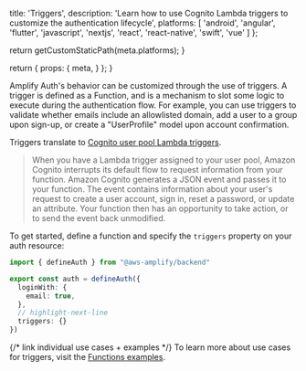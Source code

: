 
  title: 'Triggers',
  description: 'Learn how to use Cognito Lambda triggers to customize the authentication lifecycle',
  platforms: [
    'android',
    'angular',
    'flutter',
    'javascript',
    'nextjs',
    'react',
    'react-native',
    'swift',
    'vue'
  ]
};

  return getCustomStaticPath(meta.platforms);
}

  return {
    props: {
      meta,
    }
  };
}

Amplify Auth's behavior can be customized through the use of triggers. A trigger is defined as a Function, and is a mechanism to slot some logic to execute during the authentication flow. For example, you can use triggers to validate whether emails include an allowlisted domain, add a user to a group upon sign-up, or create a "UserProfile" model upon account confirmation.

Triggers translate to [Cognito user pool Lambda triggers](https://docs.aws.amazon.com/cognito/latest/developerguide/cognito-user-identity-pools-working-with-aws-lambda-triggers.html).

> When you have a Lambda trigger assigned to your user pool, Amazon Cognito interrupts its default flow to request information from your function. Amazon Cognito generates a JSON event and passes it to your function. The event contains information about your user's request to create a user account, sign in, reset a password, or update an attribute. Your function then has an opportunity to take action, or to send the event back unmodified.

To get started, define a function and specify the `triggers` property on your auth resource:

```ts title="amplify/auth/resource.ts"
import { defineAuth } from "@aws-amplify/backend"

export const auth = defineAuth({
  loginWith: {
    email: true,
  },
  // highlight-next-line
  triggers: {}
})
```

{/* link individual use cases + examples */}
To learn more about use cases for triggers, visit the [Functions examples](/[platform]/build-a-backend/functions/examples/).
